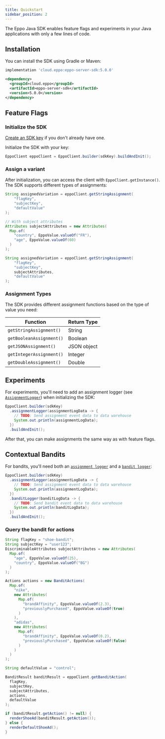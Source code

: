 ```yaml
---
title: Quickstart
sidebar_position: 2
---
```



The Eppo Java SDK enables feature flags and experiments in your Java applications with only a few lines of code.

## Installation

You can install the SDK using Gradle or Maven:

<Tabs>
<TabItem value="gradle" label="Gradle">

```groovy
implementation 'cloud.eppo:eppo-server-sdk:5.0.0'
```

</TabItem>
<TabItem value="maven" label="Maven">

```xml
<dependency>
  <groupId>cloud.eppo</groupId>
  <artifactId>eppo-server-sdk</artifactId>
  <version>5.0.0</version>
</dependency>
```

</TabItem>
</Tabs>

## Feature Flags

### Initialize the SDK

[Create an SDK key](/sdks/sdk-keys) if you don't already have one.

Initialize the SDK with your key:

```java
EppoClient eppoClient = EppoClient.builder(sdkKey).buildAndInit();
```

### Assign a variant

After initialization, you can access the client with `EppoClient.getInstance()`. The SDK supports different types of assignments:

```java
String assignedVariation = eppoClient.getStringAssignment(
    "flagKey",
    "subjectKey",
    "defaultValue"
);

// With subject attributes
Attributes subjectAttributes = new Attributes(
  Map.of(
    "country", EppoValue.valueOf("FR"),
    "age", EppoValue.valueOf(60)
  )
);

String assignedVariation = eppoClient.getStringAssignment(
    "flagKey",
    "subjectKey",
    subjectAttributes, 
    "defaultValue"
);
```

### Assignment Types

The SDK provides different assignment functions based on the type of value you need:

| Function                 | Return Type |
|--------------------------|-------------|
| `getStringAssignment()`  | String      |
| `getBooleanAssignment()` | Boolean     |
| `getJSONAssignment()`    | JSON object |
| `getIntegerAssignment()` | Integer     |
| `getDoubleAssignment()`  | Double      |

## Experiments

For experiments, you'll need to add an assignment logger (see [`AssignmentLogger`](/sdks/server-sdks/java/assignments#assignment-logger)) when initializing the SDK:

```java
EppoClient.builder(sdkKey)
  .assignmentLogger(assignmentLogData -> {
    // TODO: Send assignment event data to data warehouse
    System.out.println(assignmentLogData);
  })
  .buildAndInit();
```

After that, you can make assignments the same way as with feature flags.

## Contextual Bandits

For bandits, you'll need both an [`assignment logger`](/sdks/server-sdks/java/assignments#assignment-logger) and a [`bandit logger`](/sdks/server-sdks/java/bandits#define-a-bandit-assignment-logger):

```java
EppoClient.builder(sdkKey)
  .assignmentLogger(assignmentLogData -> {
    // TODO: Send assignment event data to data warehouse
    System.out.println(assignmentLogData);
  })
  .banditLogger(banditLogData -> {
    // TODO: Send bandit event data to data warehouse
    System.out.println(banditLogData);
  })
  .buildAndInit();
```

### Query the bandit for actions

```java
String flagKey = "shoe-bandit";
String subjectKey = "user123";
DiscriminableAttributes subjectAttributes = new Attributes(
  Map.of(
    "age", EppoValue.valueOf(25),
    "country", EppoValue.valueOf("BG")
  )
);

Actions actions = new BanditActions(
  Map.of(
    "nike",
    new Attributes(
      Map.of(
        "brandAffinity", EppoValue.valueOf(2.3),
        "previouslyPurchased", EppoValue.valueOf(true)
      )
    ),
    "adidas",
    new Attributes(
      Map.of(
        "brandAffinity", EppoValue.valueOf(0.2),
        "previouslyPurchased", EppoValue.valueOf(false)
      )
    )
  )
);

String defaultValue = "control";

BanditResult banditResult = eppoClient.getBanditAction(
  flagKey,
  subjectKey,
  subjectAttributes,
  actions,
  defaultValue
);

if (banditResult.getAction() != null) {
  renderShoeAd(banditResult.getAction());
} else {
  renderDefaultShoeAd();
}
``` 